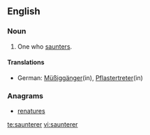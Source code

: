 ==English==

===Noun===
{{en-noun}}

# One who [[saunter]]s.

====Translations====
{{trans-top|one who saunters}}
* German: [[Müßiggänger]](in), [[Pflastertreter]](in)  
{{trans-mid}}
{{trans-bottom}}

===Anagrams===
* [[renatures#English|renatures]]

[[te:saunterer]]
[[vi:saunterer]]